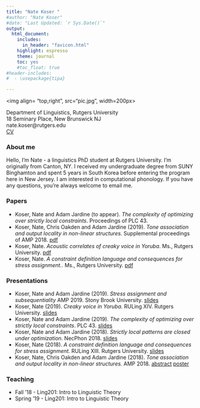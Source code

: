 ```yaml
---
title: "Nate Koser "
#author: "Nate Koser"
#date: "Last Updated: `r Sys.Date()`"
output: 
  html_document: 
    includes:
      in_header: "favicon.html"
    highlight: espresso
    theme: journal 
    toc: yes
    #toc_float: true
#header-includes:
#  - \usepackage{tipa}

---
```


 <img align= "top,right",  src="pic.jpg", width=200px>

<style>
    body .main-container {
        max-width: 700px;
    }
</style>


 
Department of Linguistics, Rutgers University 
<br>
18 Seminary Place, New Brunswick NJ
<br>
nate.koser@rutgers.edu
<br>
[CV](files/cv.pdf)




### About me


Hello, I'm Nate - a linguistics PhD student at Rutgers University. I'm originally from Canton, NY. I received my undergraduate degree from SUNY Binghamton and spent 5 years in South Korea before entering the program here in New Jersey. I am interested in computational phonology. If you have any questions, you're always welcome to email me.

### Papers

<ul>
<li> Koser, Nate and Adam Jardine (to appear). <i>The complexity of optimizing over strictly local constraints</i>. Proceedings of PLC 43. 
<li> Koser, Nate, Chris Oakden and Adam Jardine (2019). <i>Tone association and output locality in non-linear structures.</i> Supplemental proceedings of AMP 2018. [pdf](files/amp2018proceed.pdf) 
<li>Koser, Nate. <i>Acoustic correlates of creaky voice in Yoruba</i>. Ms., Rutgers University. [pdf](files/qp2.pdf)
<li>Koser, Nate. <i>A constraint definition language and consequences for stress assignment.</i>. Ms., Rutgers University. [pdf](files/qp1.pdf)
</ul>

### Presentations

<ul>
<li> Koser, Nate and Adam Jardine (2019). <i>Stress assignment and subsequentiality</i> AMP 2019. Stony Brook University. [slides](files/amp2019slides.pdf)
<li> Koser, Nate (2019). <i>Creaky voice in Yoruba.</i> RULing XIV. Rutgers University. [slides](files/ruling19.pdf)
<li> Koser, Nate and Adam Jardine (2019). <i>The complexity of optimizing over strictly local constraints</i>. PLC 43. [slides](files/plcslides.pdf)
<li> Koser, Nate and Adam Jardine (2018). <i>Strictly local patterns are closed under optimization.</i> NecPhon 2018. [slides](files/necphonslides.pdf)
<li> Koser, Nate (2018). <i>A constraint definition language and consequences for stress assignment.</i> RULing XIII. Rutgers University. [slides](files/ruling18slides.pdf)
<li> Koser, Nate, Chris Oakden and Adam Jardine (2018). <i>Tone association and output locality in non-linear structures.</i> AMP 2018. [abstract](files/amp2018.pdf) [poster](files/amp2018poster.pdf) 
</ul>

### Teaching

<ul>
<li>Fall '18 - Ling201: Intro to Linguistic Theory
<li>Spring '19 - Ling201: Intro to Linguistic Theory
</ul>


<br><br><br><br>

